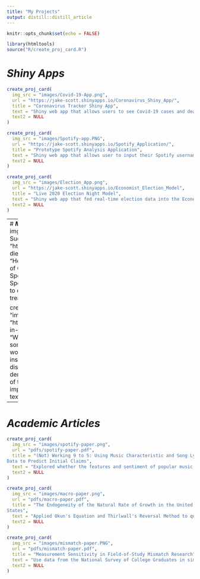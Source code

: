 ```yaml
---
title: "My Projects"
output: distill::distill_article
---
```


```r
knitr::opts_chunk$set(echo = FALSE)
```


```r
library(htmltools)
source("R/create_proj_card.R")
```

# ***Shiny Apps***
```r
create_proj_card(
  img_src = "images/Covid-19-App.png",
  url = "https://jake-scott.shinyapps.io/Coronavirus_Shiny_App/",
  title = "Coronavirus Tracker Shiny App",
  text = "Shiny web app that allows users to see Covid-19 cases and deaths at the national, state, and county level.",
  text2 = NULL
)

create_proj_card(
  img_src = "images/Spotify-app.PNG",
  url = "https://jake-scott.shinyapps.io/Spotify_Application/",
  title = "Prototype Spotify Analysis Application",
  text = "Shiny web app that allows user to input their Spotify username and analyze the characteristics of their music.",
  text2 = NULL
)

create_proj_card(
  img_src = "images/Election_App.png",
  url = "https://jake-scott.shinyapps.io/Economist_Election_Model",
  title = "Live 2020 Election Night Model",
  text = "Shiny web app that fed real-time election data into the Economist Election Model and presented the resulting live win probabilities by state.",
  text2 = NULL
)

```

---
# ***Medium Articles***
```r
create_proj_card(
  img_src = "images/He-Dies-She-Sucks.PNG",
  url = "https://towardsdatascience.com/he-dies-she-sucks-b4a8ac18cb73",
  title = "He Dies, She Sucks",
  text = "An Analysis of Gender and Language in Songs on Spotify.",
  text2 = NULL
  #text2 = "Used Spotify's top 200 list and the Genius API to examine how men and women are treated differently in popular songs. "
)

create_proj_card(
  img_src = "images/Whats-in-a-word.PNG",
  url = "https://towardsdatascience.com/whats-in-a-word-da7373a8ccb",
  title = "What's in a Word?",
  text = "Why tf-idf sometimes fails to accurately capture word importance, and what we can use instead.",
  #text2 = "I use the discography of Run the Jewels to demonstrate the systematic drawbacks of tf-idf as a measure of term importance, and propose an alternative."
  text2 = NULL
)
```

---
# ***Academic Articles***
```r
create_proj_card(
  img_src = "images/spotify-paper.png",
  url = "pdfs/spotify-paper.pdf",
  title = "(Not) Working 9 to 5: Using Music Characteristic and Song Lyric
Data to Predict Initial Claims",
  text = "Explored whether the features and sentiment of popular music in a given week could predict initial claims, using Lasso.",
  text2 = NULL
)

create_proj_card(
  img_src = "images/macro-paper.png",
  url = "pdfs/macro-paper.pdf",
  title = "The Endogeneity of the Natural Rate of Growth in the United
States",
  text = "Applied Okun's Equation and Thirlwall's Reversal Method to quarterly data on unemployment and gross domestic product in the United States from 1948 to 2019 in order to test the assumption that the natural rate of growth is exogenous to actual growth",
  text2 = NULL
)

create_proj_card(
  img_src = "images/mismatch-paper.PNG",
  url = "pdfs/mismatch-paper.pdf",
  title = "Measurement Sensitivity in Field-of-Study Mismatch Research",
  text = "Use data from the National Survey of College Graduates in simple linear regression and linear probability models to demonstrate that the predicted causes and consequences of field-of-study mismatch are highly sensitive to how one measures mismatch itself.",
  text2 = NULL
)
```